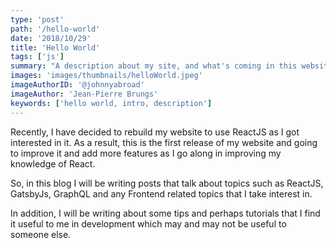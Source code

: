 ```yaml
---
type: 'post'
path: '/hello-world'
date: '2018/10/29'
title: 'Hello World'
tags: ['js']
summary: "A description about my site, and what's coming in this website"
images: 'images/thumbnails/helloWorld.jpeg'
imageAuthorID: '@johnnyabroad'
imageAuthor: 'Jean-Pierre Brungs'
keywords: ['hello world, intro, description']
---
```


Recently, I have decided to rebuild my website to use ReactJS as I got interested in it. As a result, this is the first release of my website and going to improve it and add more features as I go along in improving my knowledge of React.

So, in this blog I will be writing posts that talk about topics such as ReactJS, GatsbyJs, GraphQL and any Frontend related topics that I take interest in.

In addition, I will be writing about some tips and perhaps tutorials that I find it useful to me in development which may and may not be useful to someone else.
